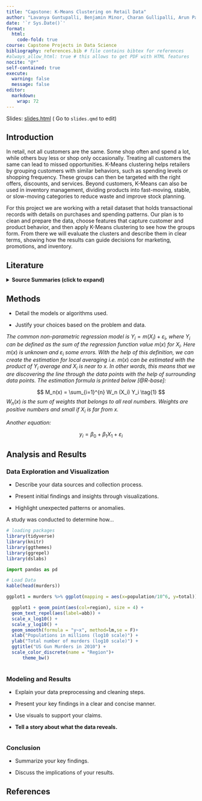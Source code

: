 ```yaml
---
title: "Capstone: K-Means Clustering on Retail Data"
author: "Lavanya Guntupalli, Benjamin Minor, Charan Gullipalli, Arun Pandian"
date: '`r Sys.Date()`'
format:
  html:
    code-fold: true
course: Capstone Projects in Data Science
bibliography: references.bib # file contains bibtex for references
#always_allow_html: true # this allows to get PDF with HTML features
nocite: "@*"
self-contained: true
execute: 
  warning: false
  message: false
editor: 
  markdown: 
    wrap: 72
---
```


Slides: [slides.html](slides.html){target="_blank"} ( Go to `slides.qmd`
to edit)



## Introduction

In retail, not all customers are the same. Some shop often and spend a
lot, while others buy less or shop only occasionally. Treating all
customers the same can lead to missed opportunities. K-Means clustering
helps retailers by grouping customers with similar behaviors, such as
spending levels or shopping frequency. These groups can then be targeted
with the right offers, discounts, and services. Beyond customers,
K-Means can also be used in inventory management, dividing products into
fast-moving, stable, or slow-moving categories to reduce waste and
improve stock planning.

For this project we are working with a retail dataset that holds
transactional records with details on purchases and spending patterns.
Our plan is to clean and prepare the data, choose features that capture
customer and product behavior, and then apply K-Means clustering to see
how the groups form. From there we will evaluate the clusters and
describe them in clear terms, showing how the results can guide
decisions for marketing, promotions, and inventory.


## Literature

<details>
<summary><strong>Source Summaries (click to expand)</strong></summary>

<div class="markdown" style="margin-top:1rem;">

### Benjamin Minor — Literature Review

**Customer Analytics for Online Retailers Using Weighted K-Means and RFM Analysis**  
[PDF Link](https://pdfs.semanticscholar.org/2094/679b670242e4177670b839fd7736fc454afa.pdf)  
The paper looks at how online shops can do a better job grouping their customers. The authors say this is important because regular K Means can give weak groups, which makes it harder for businesses to target the right people. They used a UK online retail dataset, built recency, frequency, and monetary features, and then ran both standard K Means and a weighted version to see which worked better. The weighted method came out stronger, with a silhouette score of about 0.40 compared to 0.30 for the normal version. One drawback is that using just RFM features leaves out other behaviors, so the results do not show the full picture of customer activity.  

**An Exploration of Clustering Algorithms for Customer Segmentation in the UK Retail Market**  
[PDF Link](https://arxiv.org/pdf/2402.04103)  
The paper compares different clustering methods to see which one makes the best customer groups. This matters for retail because the choice of algorithm changes how useful the clusters are for marketing and planning. The authors took the same UK online retail dataset, used RFM features, and tested K Means, Gaussian Mixture Models, DBSCAN, BIRCH, and agglomerative clustering. They compared the results with silhouette scores. Gaussian Mixture Models did the best with a score close to 0.80, while K Means and the other methods were lower. A limitation is that the dataset only had transaction data, so there were no demographics or other factors that could make the groups more detailed.  

**Application Of K-Means Clustering For Customer Segmentation In Grocery Stores In Kenya**  
[Article Link](https://ijstm.inarah.co.id/index.php/ijstm/article/view/1024)  
This article looked at how grocery stores in Kenya used K-Means clustering to group their customers. They worked with both transaction and demographic data, cleaned it up, and then tested different numbers of clusters with the elbow method. The clusters showed clear groups of shoppers with different buying habits. By knowing these groups, the stores could adjust marketing and stock decisions. The main point is that even in smaller or resource-limited businesses, clustering can help them better understand and serve customers.  

**Applying K-Means Clustering for User Profiling in Retail: A Department Store Case Study**  
[PDF Link](https://www.atlantis-press.com/article/125992628.pdf)  
This case study focused on a department store that used customer and membership data to apply K-Means clustering. They tested different cluster sizes with the elbow method and Calinski-Harabasz index, and ended up with four customer profiles. These profiles were based on things like spending level, age, and shopping frequency. From the results, the store could build more targeted marketing and loyalty programs. The takeaway is that K-Means can break down a broad customer base into smaller groups, making it easier for retailers to plan strategies.  

**Customer Segmentation Using RFM and K-Means Clustering to Support CRM in Retail Industry**  
[ResearchGate Link](https://www.researchgate.net/publication/394047969_Customer_Segmentation_Using_RFM_and_K-Means_Clustering_to_Support_CRM_in_Retail_Industry)  
This paper looks at a small local retailer with about 2,300 transactions over three years and asks how they can split customers into groups using K Means with RFM features. It matters because smaller shops usually don’t have advanced analytics tools but still need to know who their loyal or at-risk customers are. The authors cleaned and normalized the data, applied K Means, and used the elbow method to choose four clusters. They labeled them loyal, potential loyalists, at risk, and one time buyers. The results gave the shop useful customer groups, but the limits were that the dataset was small and static and didn’t include other behaviors like browsing or reviews.  

**Product Clustering Analysis on the Marketplace Using K Means Approach (Case Study: Shopee)**  
[ResearchGate Link](https://www.researchgate.net/publication/365377295_PRODUCT_CLUSTERING_ANALYSIS_ON_THE_MARKETPLACE_USING_K-MEANS_APPROACH_CASE_STUDY_SHOPEE)  
This study used Shopee marketplace data to group products instead of customers. The goal was to see which products act alike based on attributes like price, ratings, and stock. It’s important because sellers need to know which products belong together so they can adjust pricing, promotions, and inventory. The authors scraped product data, processed it, and ran K Means with different cluster sizes, checking results with the Davies-Bouldin Index. They found that three or four clusters worked best depending on the category. The results gave decent product groupings, but there were limits: scraped data can be noisy, categories can be too broad, and seasonal changes in demand were not included.  

</div>
</details>
 

</div>
</details>

## Methods

-   Detail the models or algorithms used.

-   Justify your choices based on the problem and data.

*The common non-parametric regression model is*
$Y_i = m(X_i) + \varepsilon_i$*, where* $Y_i$ *can be defined as the sum
of the regression function value* $m(x)$ *for* $X_i$*. Here* $m(x)$ *is
unknown and* $\varepsilon_i$ *some errors. With the help of this
definition, we can create the estimation for local averaging i.e.*
$m(x)$ *can be estimated with the product of* $Y_i$ *average and* $X_i$
*is near to* $x$*. In other words, this means that we are discovering
the line through the data points with the help of surrounding data
points. The estimation formula is printed below [@R-base]:*

$$
M_n(x) = \sum_{i=1}^{n} W_n (X_i) Y_i  \tag{1}
$$$W_n(x)$ *is the sum of weights that belongs to all real numbers.
Weights are positive numbers and small if* $X_i$ *is far from* $x$*.*

*Another equation:*

$$
y_i = \beta_0 + \beta_1 X_1 +\varepsilon_i
$$

## Analysis and Results

### Data Exploration and Visualization

-   Describe your data sources and collection process.

-   Present initial findings and insights through visualizations.

-   Highlight unexpected patterns or anomalies.

A study was conducted to determine how...

```r
# loading packages 
library(tidyverse)
library(knitr)
library(ggthemes)
library(ggrepel)
library(dslabs)
```

```python
import pandas as pd
```

```r
# Load Data
kable(head(murders))

ggplot1 = murders %>% ggplot(mapping = aes(x=population/10^6, y=total)) 

  ggplot1 + geom_point(aes(col=region), size = 4) +
  geom_text_repel(aes(label=abb)) +
  scale_x_log10() +
  scale_y_log10() +
  geom_smooth(formula = "y~x", method=lm,se = F)+
  xlab("Populations in millions (log10 scale)") + 
  ylab("Total number of murders (log10 scale)") +
  ggtitle("US Gun Murders in 2010") +
  scale_color_discrete(name = "Region")+
      theme_bw()
  

```

### Modeling and Results

-   Explain your data preprocessing and cleaning steps.

-   Present your key findings in a clear and concise manner.

-   Use visuals to support your claims.

-   **Tell a story about what the data reveals.**

```r

```

### Conclusion

-   Summarize your key findings.

-   Discuss the implications of your results.

## References
::: {#refs .hanging-indent}
:::
